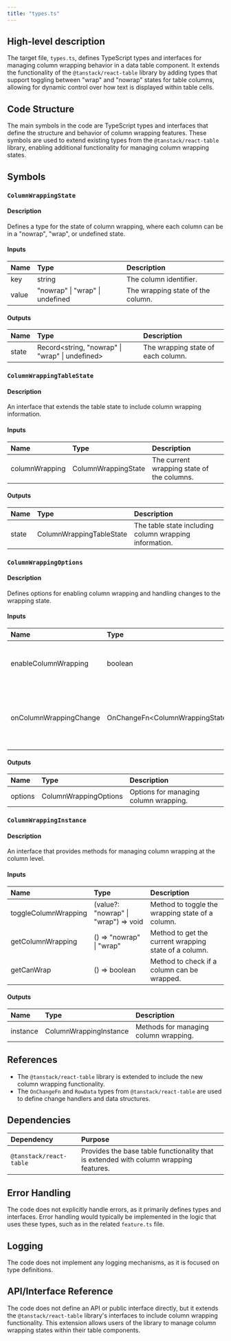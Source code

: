 ```yaml
---
title: "types.ts"
---
```


## High-level description

The target file, `types.ts`, defines TypeScript types and interfaces for managing column wrapping behavior in a data table component. It extends the functionality of the `@tanstack/react-table` library by adding types that support toggling between "wrap" and "nowrap" states for table columns, allowing for dynamic control over how text is displayed within table cells.

## Code Structure

The main symbols in the code are TypeScript types and interfaces that define the structure and behavior of column wrapping features. These symbols are used to extend existing types from the `@tanstack/react-table` library, enabling additional functionality for managing column wrapping states.

## Symbols

### `ColumnWrappingState`
#### Description
Defines a type for the state of column wrapping, where each column can be in a "nowrap", "wrap", or undefined state.

#### Inputs
| Name | Type | Description |
|:-----|:-----|:------------|
| key | string | The column identifier. |
| value | "nowrap" \| "wrap" \| undefined | The wrapping state of the column. |

#### Outputs
| Name | Type | Description |
|:-----|:-----|:------------|
| state | Record&lt;string, "nowrap" \| "wrap" \| undefined&gt; | The wrapping state of each column. |

### `ColumnWrappingTableState`
#### Description
An interface that extends the table state to include column wrapping information.

#### Inputs
| Name | Type | Description |
|:-----|:-----|:------------|
| columnWrapping | ColumnWrappingState | The current wrapping state of the columns. |

#### Outputs
| Name | Type | Description |
|:-----|:-----|:------------|
| state | ColumnWrappingTableState | The table state including column wrapping information. |

### `ColumnWrappingOptions`
#### Description
Defines options for enabling column wrapping and handling changes to the wrapping state.

#### Inputs
| Name | Type | Description |
|:-----|:-----|:------------|
| enableColumnWrapping | boolean | Flag to enable or disable column wrapping. |
| onColumnWrappingChange | OnChangeFn&lt;ColumnWrappingState&gt; | Callback function to handle changes in column wrapping state. |

#### Outputs
| Name | Type | Description |
|:-----|:-----|:------------|
| options | ColumnWrappingOptions | Options for managing column wrapping. |

### `ColumnWrappingInstance`
#### Description
An interface that provides methods for managing column wrapping at the column level.

#### Inputs
| Name | Type | Description |
|:-----|:-----|:------------|
| toggleColumnWrapping | (value?: "nowrap" \| "wrap") =&gt; void | Method to toggle the wrapping state of a column. |
| getColumnWrapping | () =&gt; "nowrap" \| "wrap" | Method to get the current wrapping state of a column. |
| getCanWrap | () =&gt; boolean | Method to check if a column can be wrapped. |

#### Outputs
| Name | Type | Description |
|:-----|:-----|:------------|
| instance | ColumnWrappingInstance | Methods for managing column wrapping. |

## References

- The `@tanstack/react-table` library is extended to include the new column wrapping functionality.
- The `OnChangeFn` and `RowData` types from `@tanstack/react-table` are used to define change handlers and data structures.

## Dependencies

| Dependency | Purpose |
|:-----------|:--------|
| `@tanstack/react-table` | Provides the base table functionality that is extended with column wrapping features. |

## Error Handling

The code does not explicitly handle errors, as it primarily defines types and interfaces. Error handling would typically be implemented in the logic that uses these types, such as in the related `feature.ts` file.

## Logging

The code does not implement any logging mechanisms, as it is focused on type definitions.

## API/Interface Reference

The code does not define an API or public interface directly, but it extends the `@tanstack/react-table` library's interfaces to include column wrapping functionality. This extension allows users of the library to manage column wrapping states within their table components.